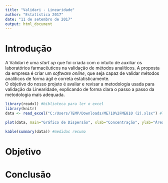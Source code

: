 ```yaml
---
title: "Validari - Linearidade"
author: "Estatística 2017"
date: "11 de setembro de 2017"
output: html_document
---
```

# Introdução

A Validari é uma *start up* que foi criada com o intuito de auxiliar os laboratórios farmacêuticos na validação de métodos analíticos. A proposta da empresa é criar um *software online*, que seja capaz de validar métodos analíticos de forma ágil e correta estatisticamente.  
O objetivo do nosso projeto é avaliar e revisar a metodologia usada para validação da Linearidade, explicando de forma clara o passo a passo da metodologia mais adequada.  


```r
library(readxl) #biblioteca para ler o excel
library(knitr)
data <- read_excel("C:/Users/TEMP/Downloads/ME710%2FME810 (2).xlsx") #leitura dos dados

plot(data, main="Gráfico de Dispersão", xlab="Concentração", ylab="Área") #grafico de dispersao

kable(summary(data)) #medidas resumo


```

# Objetivo

# Conclusão
```r

```



